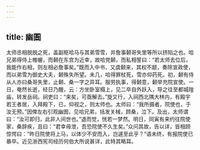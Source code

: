 ```yaml
---
---
---
```

title: 幽圄
---




太师丞相脱脱之死，盖副枢哈马与其弟雪雪，并詹事颡哥失里等所以挤陷之也。哈兄弟得侍上帷幄，而颡在东宫为近幸，故哈党颡，而私相誓曰：“若太师去位后，我能作右相，则左相必詹事矣。”既而入中书，又虞颡来，其权不颛，奏除宣政使，而以弟雪为御史大夫，颡殊失所望。未几，哈得罪杖死，雪亦仰药死。初，颡有侍从人亦曰桑哥失里，止颡、桑一字之异耳。服劳执事，得颡意，颡举充院宣使。一日，奄然长逝，经日乃醒，云：方坐卧室榻上，见二卒自外跃入，导之往至都城隍庙，转发岳祠。祠吏曰：“来矣，可亟解去。”旋又行，入祠西北隅大林内，有殿宇若王者居，入拜殿下，已，仰视之，则太师也。太师曰：“我所摄者，院使也，于汝无预。”因俾左右引观幽圄，见哈兄弟，括发关械，顾桑，泣下。及出，太师谓曰：“汝可即归，此非人间世也。”退而觉，恍若一梦然。明日，同寅有来约往院使家，桑辞疾，且曰：“君幸毋泄，吾恐院使不久生矣。”众问其故，告以详，皆相顾惊愕曰：“昨日院使将上马，以体少不安而入，岂遽至此乎？”语未终，有报院使已暴卒。近见浙西宪司经历何伯大所说甚详，此特其略耳。